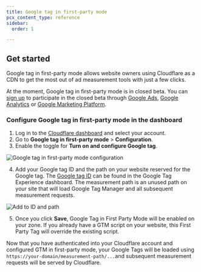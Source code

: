 ```yaml
---
title: Google tag in first-party mode
pcx_content_type: reference
sidebar:
  order: 1

---
```


## Get started

Google tag in first-party mode allows website owners using Cloudflare as a CDN to get the most out of ad measurement tools with just a few clicks.

At the moment, Google tag in first-party mode is in closed beta. You can [sign up](https://www.cloudflare.com/en-gb/lp/google-tag-first-party-mode/) to participate in the closed beta through [Google Ads](http://ads.google.com), [Google Analytics](http://analytics.google.com) or [Google Marketing Platform](https://marketingplatform.google.com/).

### Configure Google tag in first-party mode in the dashboard

1. Log in to the [Cloudflare dashboard](https://dash.cloudflare.com/login) and select your account.
2. Go to **Google tag in first-party mode** > **Configuration**.
3. Enable the toggle for **Turn on and configure Google tag**. 

![Google tag in first-party mode configuration](~/assets/images/google-tag-first-party-mode/google-tag-configuration.png)

4. Add your Google tag ID and the path on your website reserved for the Google tag. 
The [Google tag ID](https://support.google.com/analytics/answer/9539598?hl=en) can be found in the Google Tag Experience dashboard. The measurement path is an unused path on your site that will load Google Tag Manager and all subsequent measurement requests.  

![Add to ID and path](~/assets/images/google-tag-first-party-mode/google-tag-id-path.png)

5. Once you click **Save**, Google Tag in First Party Mode will be enabled on your zone. If you already have a GTM script on your website, this First Party Tag will override the existing script.

Now that you have authenticated into your Cloudflare account and configured GTM in first-party mode, your Google Tags will be loaded using `https://your-domain/measurement-path/...`and subsequent measurement requests will be served by Cloudflare.

